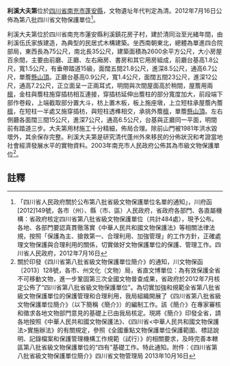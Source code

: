 {{msg:四川省文物保護單位
|名稱 = 利溪大夫第
|編號 = 234
|圖片 = 
|級別 = S8
|分類 = 
|時代 = [[清代|清代]]
|地点 = [[四川省|四川省]][[南充市|南充市]][[蓬安縣|蓬安縣]]
|坐標 =
|登錄 = 2012年7月16日
}}
'''利溪大夫第'''位於[[四川省|四川省]][[南充市|南充市]][[蓬安縣|蓬安縣]]，文物遺址年代判定為清。2012年7月16日公佈為第八批四川省文物保護單位<ref>「四川省人民政府關於公布第八批省級文物保護單位名單的通知」，川府函[2012]149號，各市（州）、縣（市、區）人民政府，省政府各部門、各直屬機構：省政府核定四川省第八批省級文物保護單位（共計484處），現予公布。各地、各部門要認真貫徹落實《中華人民共和國文物保護法》等相關法律法規，按照「保護為主、搶救第一、合理利用、加強管理」的工作方針，正確處理文物保護與合理利用的關係，切實做好文物保護單位的保護、管理工作。四川省人民政府，2012年7月16日</ref>。

利溪大夫第位於四川省南充市蓮安縣利溪鎮花房子村，建於清同治至光緒年間，由利溪伍氏家族建造，為典型的民居式木構建築。坐西南朝東北，總體為單進四合院部局，東西長為75公尺，南北長35公尺，建築面積為2600余平方公尺，大小房屋百余間，主要由前廳、正廳、左右廂房、書房和其它用房組成，前廳台基高1.8公尺，寬1.5公尺，有垂帶踏道15級，面闊五間21.8公尺，進深8.5公尺，通高6.7公尺，單簷[[懸山頂|懸山頂]]。正廳台基高0.9公尺，寬1.4公尺，面闊五間23公尺，進深12公尺，通高7.2公尺，正立面呈一正兩耳式，明間與次間屋面高於稍間，屋簷用兩[[檩|檩]]，金柱與簷柱施穿插枋相互連接，穿插枋延伸出簷柱的部分寬度加大，前段端下部作卷殺，上端截取部分置大斗，枋上置木板，板上施座墩，上立短柱承屋簷內簷[[檩|檩]]，在短柱一半處又施穿插枋，與短柱透榫相交，承挑外簷[[檩|檩]]，單簷[[懸山頂|懸山頂]]。左右側廳各面闊三間15公尺，進深7公尺，通高6.5公尺，台基與正廳同一平面，明間前有踏道三步。大夫第用材施工十分精細，佈局合理。除前山門被1981年洪水毀壞外，其余保存完整。利溪大夫第是研究清代蓬州外來移民的分佈狀況和考證當地社會經濟發展水平的實物資料。2003年南充市人民政府公佈其為市級文物保護單位<ref>關於印發《四川省第八批省級文物保護單位簡介》的通知，川文物保函〔2013〕128號，各市、州文化（文物）局，省直文博單位：為有效保護全省不可移動文物，進一步鞏固第三次全國文物普查成果，省政府於2012年7月核定公佈了“四川省第八批省級文物保護單位”。為切實加強和規範全省第八批省級文物保護單位的保護管理和合理利用，我局組織開展了《四川省第八批省級文物保護單位簡介》（以下簡稱《簡介》）的編制工作。該《簡介》在專家審核和徵求各地文物部門意見的基礎上已由我局核定。現將《簡介》印發全省，請各地按照《中華人民共和國文物保護法》、《四川省<中華人民共和國文物保護法>實施辦法》的有關規定，參照《全國重點文物保護單位保護範圍、標誌說明、記錄檔案和保護管理機構工作規範（試行）》的相關要求，及時完善本轄區第八批省級文物保護單位的“四有”基礎工作。特此通知。附件：《四川省第八批省級文物保護單位簡介》四川省文物管理局  2013年10月16日</ref>。
==註釋==
{{reflist}}